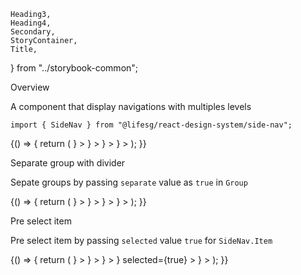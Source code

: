     Heading3,
    Heading4,
    Secondary,
    StoryContainer,
    Title,
} from "../storybook-common";

<Meta title="Modules/SideNav" component={SideNav} />

<Title>SideNav</Title>

<Secondary>Overview</Secondary>

A component that display navigations with multiples levels

```tsx
import { SideNav } from "@lifesg/react-design-system/side-nav";
```

<Canvas>
    <Story name="SideNav">
        {() => {
            return (
                <SideNav>
                    <SideNav.Group>
                        <SideNav.Item
                            id="dashboard"
                            title="Dashboard"
                            icon={<Square2x2Icon />}
                        ></SideNav.Item>
                        <SideNav.Item
                            id="reports"
                            title="Reports"
                            icon={<DocIcon />}
                        ></SideNav.Item>
                        <SideNav.Item
                            id="bookings"
                            title="Bookings"
                            icon={<CalendarIcon />}
                        ></SideNav.Item>
                        <SideNav.Item
                            id="users2"
                            title="Users"
                            icon={<Person2Icon />}
                        ></SideNav.Item>
                    </SideNav.Group>
                </SideNav>
            );
        }}
    </Story>
</Canvas>

<Heading3>Separate group with divider</Heading3>

Sepate groups by passing `separate` value as `true` in `Group`

<Canvas>
    <Story name="Separate groups">
        {() => {
            return (
                <SideNav>
                    <SideNav.Group separator={true}>
                        <SideNav.Item
                            id="dashboard"
                            title="Dashboard"
                            icon={<Square2x2Icon />}
                        ></SideNav.Item>
                        <SideNav.Item
                            id="reports"
                            title="Reports"
                            icon={<DocIcon />}
                        ></SideNav.Item>
                    </SideNav.Group>
                    <SideNav.Group>
                        <SideNav.Item
                            id="bookings"
                            title="Bookings"
                            icon={<CalendarIcon />}
                        ></SideNav.Item>
                        <SideNav.Item
                            id="users2"
                            title="Users"
                            icon={<Person2Icon />}
                        ></SideNav.Item>
                    </SideNav.Group>
                </SideNav>
            );
        }}
    </Story>
</Canvas>

<Heading3>Pre select item</Heading3>

Pre select item by passing `selected` value `true` for `SideNav.Item`

<Canvas>
    <Story name="Pre select item">
        {() => {
            return (
                <SideNav>
                    <SideNav.Group separator={true}>
                        <SideNav.Item
                            title="Dashboard"
                            icon={<Square2x2Icon />}
                        ></SideNav.Item>
                        <SideNav.Item
                            title="Reports"
                            icon={<DocIcon />}
                        ></SideNav.Item>
                        <SideNav.Item
                            title="Bookings"
                            icon={<CalendarIcon />}
                        ></SideNav.Item>
                        <SideNav.Item
                            title="Archived user list with innactive users"
                            icon={<Person2Icon />}
                            selected={true}
                        ></SideNav.Item>
                        <SideNav.Item
                            title="Resources"
                            icon={<Person2Icon />}
                        ></SideNav.Item>
                    </SideNav.Group>
                </SideNav>
            );
        }}
    </Story>
</Canvas>

<PropsTable />
